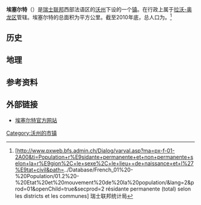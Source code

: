 {{瑞士市镇信息框
 | 市镇名称= 埃塞尔特
 | 原文名称             = {{lang|fr|Essertes}}
 | 图片                = 
 | 纹章 = Essertes-coat of arms.svg
 | 语言                   = [[法语|法语]]
 | 所属州               = 沃州
 | iso-code-region = 
 | 所属区               = [[拉沃-奥龙区|拉沃-奥龙区]]
 | lat_d=46|lat_m=34|lat_NS=N|long_d=6|long_m=47|long_EW=E
 | 邮政编码        = 1078
 | 市镇代码        = 5788
 | 面积                 = {{smn|1.65|5|100}}
 | 平均海拔        =  737
 | 人口               = {{smn|298|6}}
 | 主页  = www.essertes.ch
 | 市镇长           = Philippe Bardet
 | 相邻市镇             = 
 | 友好城市             = 
|地图文件             = Karte Gemeinde Essertes 2011.png
|}}
'''埃塞尔特'''（{{lang-fr|Essertes}}）是[[瑞士联邦|瑞士联邦]]西部法语区的[[沃州|沃州]]下设的一个[[瑞士市镇|镇]]。在行政上属于[[拉沃-奥龙区|拉沃-奥龙区]]管辖。埃塞尔特的总面积为{{smn|1.65|5|100}}平方公里。截至2010年底，总人口为{{smn|298|6}}。<ref>{{fr}}[http://www.pxweb.bfs.admin.ch/Dialog/varval.asp?ma=px-f-01-2A00&ti=Population+r%E9sidante+permanente+et+non+permanente+selon+la+r%E9gion%2C+le+sexe%2C+le+lieu++de+naissance+et+l%27%E9tat+civil&path=../Database/French_01%20-%20Population/01.2%20-%20Etat%20et%20mouvement%20de%20la%20population/&lang=2&prod=01&openChild=true&secprod=2 résidante permanente (total) selon les districts et les communes] {{Wayback|url=http://www.pxweb.bfs.admin.ch/Dialog/varval.asp?ma=px-f-01-2A00&ti=Population+r%E9sidante+permanente+et+non+permanente+selon+la+r%E9gion%2C+le+sexe%2C+le+lieu++de+naissance+et+l%27%E9tat+civil&path=..%2FDatabase%2FFrench_01%20-%20Population%2F01.2%20-%20Etat%20et%20mouvement%20de%20la%20population%2F&lang=2&prod=01&openChild=true&secprod=2 |date=20150102165023 }} 瑞士联邦统计局</ref>

==历史==

==地理==

==参考资料==
{{reflist}}

==外部链接==
*{{fr}}[https://web.archive.org/web/20191110074654/https://www.essertes.ch/ 埃塞尔特官方网站]

{{DEFAULTSORT:Essertes}}
{{沃州拉沃-奥龙区行政区划}}
[[Category:沃州的市镇|Category:沃州的市镇]]